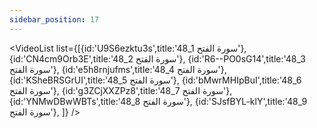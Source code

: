 ```yaml
---
sidebar_position: 17
---
```


<VideoList list={[{id:'U9S6ezktu3s',title:'48_1 سورة الفتح'},
{id:'CN4cm9Orb3E',title:'48_2 سورة الفتح'},
{id:'R6--PO0sG14',title:'48_3 سورة الفتح'},
{id:'e5h8rnjufms',title:'48_4 سورة الفتح'},
{id:'KSheBRSGrUI',title:'48_5 سورة الفتح'},
{id:'bMwrMHIpBuI',title:'48_6 سورة الفتح'},
{id:'g3ZCjXXZPz8',title:'48_7 سورة الفتح'},
{id:'YNMwDBwWBTs',title:'48_8 سورة الفتح'},
{id:'SJsfBYL-klY',title:'48_9 سورة الفتح'},
]}
/>
